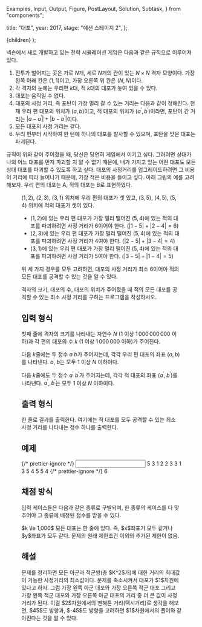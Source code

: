  Examples,
  Input,
  Output,
  Figure,
  PostLayout,
  Solution,
  Subtask,
} from "components";

  title: "대포",
  year: 2017,
  stage: "예선 스테이지 2",
};

  <PostLayout meta={meta}>{children}</PostLayout>
);

넥슨에서 새로 개발하고 있는 전략 시뮬레이션 게임은 다음과 같은 규칙으로 이루어져 있다.

1. 전투가 벌어지는 곳은 가로 $N$개, 세로 $N$개의 칸이 있는 $N \times N$ 격자 모양이다. 가장 왼쪽 아래 칸은 $(1, 1)$이고, 가장 오른쪽 위 칸은 $(N, N)$이다.
2. 각 격자의 눈에는 우리편 $k$대, 적 $k$대의 대포가 놓여 있을 수 있다.
3. 대포는 움직일 수 없다.
4. 대포의 사정 거리, 즉 포탄이 가장 멀리 갈 수 있는 거리는 다음과 같이 정해진다. 현재 우리 편 대포의 위치가 $(a, b)$이고, 적 대포의 위치가 $(a^\prime, b^\prime)$이라면, 포탄이 간 거리는 $|a - a^\prime| + |b - b^\prime|$이다.
5. 모든 대포의 사정 거리는 같다.
6. 우리 편부터 시작하여 한 턴에 하나의 대포를 발사할 수 있으며, 포탄을 맞은 대포는 파괴된다.

규칙이 위와 같이 주어졌을 때, 당신은 당연히 게임에서 이기고 싶다. 그러려면 상대가 나의 어느 대포를 먼저 파괴할 지 알 수 없기 때문에, 내가 가지고 있는 어떤 대포도 모든 상대 대포를 파괴할 수 있도록 하고 싶다. 대포의 사정거리를 업그레이드하려면 그 비용이 거리에 따라 늘어나기 때문에, 가장 적은 비용을 들이고 싶다. 아래 그림의 예를 고려해보자. 우리 편의 대포는 A, 적의 대포는 B로 표현하였다.

<Figure src="/2017/k5888200/1503142327090_nexoncannon.png" alt="" />

$(1, 2)$, $(2, 3)$, $(3, 1)$ 위치에 우리 편의 대포가 셋 있고, $(3, 5)$, $(4, 5)$, $(5, 4)$ 위치에 적의 대포가 셋이 있다.

- $(1, 2)$에 있는 우리 편 대포가 가장 멀리 떨어진 $(5, 4)$에 있는 적의 대포를 파괴하려면 사정 거리가 $6$이어야 한다. ($|1-5| + |2-4| = 6$)
- $(2, 3)$에 있는 우리 편 대포가 가장 멀리 떨어진 $(5, 4)$에 있는 적의 대포를 파괴하려면 사정 거리가 $4$여야 한다. ($|2-5| + |3-4| = 4$)
- $(3, 1)$에 있는 우리 편 대포가 가장 멀리 떨어진 $(5, 4)$에 있는 적의 대포를 파괴하려면 사정 거리가 $5$여야 한다. ($|3-5| + |1-4| = 5$)

위 세 가지 경우를 모두 고려하면, 대포의 사정 거리가 최소 $6$이어야 적의 모든 대포를 공격할 수 있는 것을 알 수 있다.

격자의 크기, 대포의 수, 대포의 위치가 주어졌을 때 적의 모든 대포를 공격할 수 있는 최소 사정 거리를 구하는 프로그램을 작성하시오.

## 입력 형식

첫째 줄에 격자의 크기를 나타내는 자연수 $N$ ($1$ 이상 $1\,000\,000\,000$ 이하)과 각 편의 대포의 수 $k$ ($1$ 이상 $1\,000\,000$ 이하)가 주어진다.

다음 $k$줄에는 두 정수 $a$ $b$가 주어지는데, 각각 우리 편 대포의 좌표 $(a, b)$를 나타낸다. $a$, $b$는 모두 $1$ 이상 $N$ 이하이다.

다음 $k$줄에도 두 정수 $a^\prime$ $b^\prime$가 주어지는데, 각각 적 대포의 좌표 $(a^\prime, b^\prime)$를 나타낸다. $a^\prime$, $b^\prime$는 모두 $1$ 이상 $N$ 이하이다.

## 출력 형식

한 줄로 결과를 출력한다. 여기에는 적 대포를 모두 공격할 수 있는 최소 사정 거리를 나타내는 정수 하나를 출력한다.

## 예제

<Examples>
  {/* prettier-ignore */}
  <Input>
5 3
1 2
2 3
3 1
3 5
4 5
5 4
  </Input>
  {/* prettier-ignore */}
  <Output>
6
  </Output>
</Examples>

## 채점 방식

입력 케이스들은 다음과 같은 종류로 구별되며, 한 종류의 케이스를 다 맞추어야 그 종류에 배정된 점수를 받을 수 있다.

<Subtask index={1} score={40}>
  $k \le 1,000$
</Subtask>
<Subtask index={2} score={80}>
  모든 대포는 한 줄에 있다. 즉, $x$좌표가 모두 같거나 $y$좌표가 모두 같다.
</Subtask>
<Subtask index={2} score={200}>
  문제의 원래 제한조건 이외의 추가된 제한이 없음.
</Subtask>

## 해설

<Solution>
  문제를 정리하면 모든 아군과 적군쌍(총 $K^2$개)에 대한 거리의 최대값이 가능한
  사정거리의 최소값이다. 문제를 축소시켜서 대포가 $1$차원에 있다고 하자. 그럼 가장
  왼쪽 아군 대포와 가장 오른쪽 적군 대포 그리고 가장 왼쪽 적군 대포와 가장
  오른쪽 아군 대포의 거리 중 더 큰 값이 사정거리가 된다. 이걸 $2$차원에서의 맨해튼
  거리(택시거리)로 생각을 해보면, $45$도 방향과, $-45$도 방향을 고려하면 $1$차원에서의
  풀이와 같아진다는 것을 알 수 있다.
</Solution>
